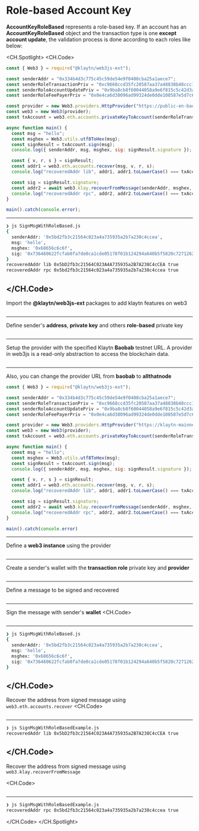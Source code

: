 # Role-based Account Key

**AccountKeyRoleBased** represents a role-based key. If an account has an **AccountKeyRoleBased** object and the transaction type is one **except account update**, the validation process is done according to each roles like below:

<CH.Spotlight>
<CH.Code>

```js SignMsgWithRoleBased.js
const { Web3 } = require("@klaytn/web3js-ext");

const senderAddr = "0x334b4d3c775c45c59de54e9f0408cba25a1aece7";
const senderRoleTransactionPriv = "0xc9668ccd35fc20587aa37a48838b48ccc13cf14dd74c8999dd6a480212d5f7ac";
const senderRoleAccountUpdatePriv = "0x9ba8cb8f60044058a9e6f815c5c42d3a216f47044c61a1750b6d29ddc7f34bda";
const senderRoleFeePayerPriv = "0x0e4ca6d38096ad99324de0dde108587e5d7c600165ae4cd6c2462c597458c2b8";

const provider = new Web3.providers.HttpProvider("https://public-en-baobab.klaytn.net");
const web3 = new Web3(provider);
const txAccount = web3.eth.accounts.privateKeyToAccount(senderRoleTransactionPriv);

async function main() {
  const msg = "hello";
  const msghex = Web3.utils.utf8ToHex(msg);
  const signResult = txAccount.sign(msg);
  console.log({ senderAddr, msg, msghex, sig: signResult.signature });

  const { v, r, s } = signResult;
  const addr1 = web3.eth.accounts.recover(msg, v, r, s);
  console.log("recoveredAddr lib", addr1, addr1.toLowerCase() === txAccount.address.toLowerCase());

  const sig = signResult.signature;
  const addr2 = await web3.klay.recoverFromMessage(senderAddr, msghex, sig, "latest");
  console.log("recoveredAddr rpc", addr2, addr2.toLowerCase() === txAccount.address.toLowerCase());
}

main().catch(console.error);
```
---

```zsh output
❯ js SignMsgWithRoleBased.js
{
  senderAddr: '0x5bd2fb3c21564c023a4a735935a2b7a238c4ccea',
  msg: 'hello',
  msghex: '0x68656c6c6f',
  sig: '0x736460622fcfab0fa7de0ca1cde05178f01b124294a640b5f5820c7271262c6c271f1ad15f0d7b974d68eaac60d5daa1e7dd65301bbfb814beecbca1238b64121c'
}
recoveredAddr lib 0x5bD2fb3c21564C023A4A735935a2B7A238C4cCEA true
recoveredAddr rpc 0x5bd2fb3c21564c023a4a735935a2b7a238c4ccea true
```


</CH.Code>
---

Import the **@klaytn/web3js-ext** packages to add klaytn features on web3

```js SignMsgWithRoleBased.js focus=1

```
---
Define sender's **address**, **private key** and others **role-based** private key

```js SignMsgWithRoleBased.js focus=3:6

```
---
Setup the provider with the specified Klaytn **Baobab** testnet URL. A provider in web3js is a read-only abstraction to access the blockchain data.

```js SignMsgWithRoleBased.js focus=8

```
---

Also, you can change the provider URL from **baobab** to **allthatnode**

```js SignMsgWithRoleBased.js focus=8
const { Web3 } = require("@klaytn/web3js-ext");

const senderAddr = "0x334b4d3c775c45c59de54e9f0408cba25a1aece7";
const senderRoleTransactionPriv = "0xc9668ccd35fc20587aa37a48838b48ccc13cf14dd74c8999dd6a480212d5f7ac";
const senderRoleAccountUpdatePriv = "0x9ba8cb8f60044058a9e6f815c5c42d3a216f47044c61a1750b6d29ddc7f34bda";
const senderRoleFeePayerPriv = "0x0e4ca6d38096ad99324de0dde108587e5d7c600165ae4cd6c2462c597458c2b8";

const provider = new Web3.providers.HttpProvider("https://klaytn-mainnet-rpc.allthatnode.com:8551");
const web3 = new Web3(provider);
const txAccount = web3.eth.accounts.privateKeyToAccount(senderRoleTransactionPriv);

async function main() {
  const msg = "hello";
  const msghex = Web3.utils.utf8ToHex(msg);
  const signResult = txAccount.sign(msg);
  console.log({ senderAddr, msg, msghex, sig: signResult.signature });

  const { v, r, s } = signResult;
  const addr1 = web3.eth.accounts.recover(msg, v, r, s);
  console.log("recoveredAddr lib", addr1, addr1.toLowerCase() === txAccount.address.toLowerCase());

  const sig = signResult.signature;
  const addr2 = await web3.klay.recoverFromMessage(senderAddr, msghex, sig, "latest");
  console.log("recoveredAddr rpc", addr2, addr2.toLowerCase() === txAccount.address.toLowerCase());
}

main().catch(console.error)
```
---
Define a **web3 instance** using the provider
```js SignMsgWithRoleBased.js focus=9

```
---
Create a sender's wallet with the **transaction role** private key and **provider**

```js SignMsgWithRoleBased.js focus=10

```
---
Define a message to be signed and recovered
```js SignMsgWithRoleBased.js focus=13

```

---
Sign the message with sender's **wallet**
<CH.Code>
```js SignMsgWithRoleBased.js focus=14:16

```
---

```zsh output
❯ js SignMsgWithRoleBased.js
{
  senderAddr: '0x5bd2fb3c21564c023a4a735935a2b7a238c4ccea',
  msg: 'hello',
  msghex: '0x68656c6c6f',
  sig: '0x736460622fcfab0fa7de0ca1cde05178f01b124294a640b5f5820c7271262c6c271f1ad15f0d7b974d68eaac60d5daa1e7dd65301bbfb814beecbca1238b64121c'
}
```


</CH.Code>
---
Recover the address from signed message using `web3.eth.accounts.recover`
<CH.Code>
```js SignMsgWithRoleBased.js focus=18:20

```
---
```zsh output
❯ js SignMsgWithRoleBasedExample.js
recoveredAddr lib 0x5bD2fb3c21564C023A4A735935a2B7A238C4cCEA true
```


</CH.Code>
---
Recover the address from signed message using `web3.klay.recoverFromMessage`

<CH.Code>
```js SignMsgWithRoleBased.js focus=22:24

```
---
```zsh output
❯ js SignMsgWithRoleBasedExample.js
recoveredAddr rpc 0x5bd2fb3c21564c023a4a735935a2b7a238c4ccea true
```

</CH.Code>
</CH.Spotlight>